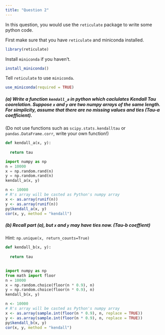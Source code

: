 ```yaml
---
title: "Question 2"
---
```


In this question, you would use the `reticulate` package to write some python code.

First make sure that you have `reticulate` and miniconda installed.

```r
library(reticulate)
```

Install `miniconda` if you haven't.
```r
install_miniconda()

```
Tell `reticulate` to use `miniconda`.
```r
use_miniconda(required = TRUE)
```


##### (a) Write a function `kendall_a` in python which caclulates Kendall Tau coorelation. Suppose `x` and `y` are two numpy arrays of the same length. For simplicity, assume that there are no missing values and ties (Tau-a coefficient).

(Do not use functions such as `scipy.stats.kendalltau` or `pandas.DataFrame.corr`, write your own function!)


```python
def kendall_a(x, y):
  
  return tau

```

```python
import numpy as np
n = 10000
x = np.random.rand(n)
y = np.random.rand(n)
kendall_a(x, y)
```

```r
n <- 10000
# R's array will be casted as Python's numpy array
x <- as.array(runif(n))
y <- as.array(runif(n))
py$kendall_a(x, y)
cor(x, y, method = "kendall")
```

##### (b) Recall part (a), but `x` and `y` may have ties now. (Tau-b coeffient)

Hint: `np.unique(x, return_counts=True)`

```python
def kendall_b(x, y):
  
  return tau
  
```

```python
import numpy as np
from math import floor
n = 10000
x = np.random.choice(floor(n * 0.9), n)
y = np.random.choice(floor(n * 0.9), n)
kendall_b(x, y)
```

```r
n <- 10000
# R's array will be casted as Python's numpy array
x <- as.array(sample.int(floor(n * 0.9), n, replace = TRUE))
y <- as.array(sample.int(floor(n * 0.9), n, replace = TRUE))
py$kendall_b(x, y)
cor(x, y, method = "kendall")
```
